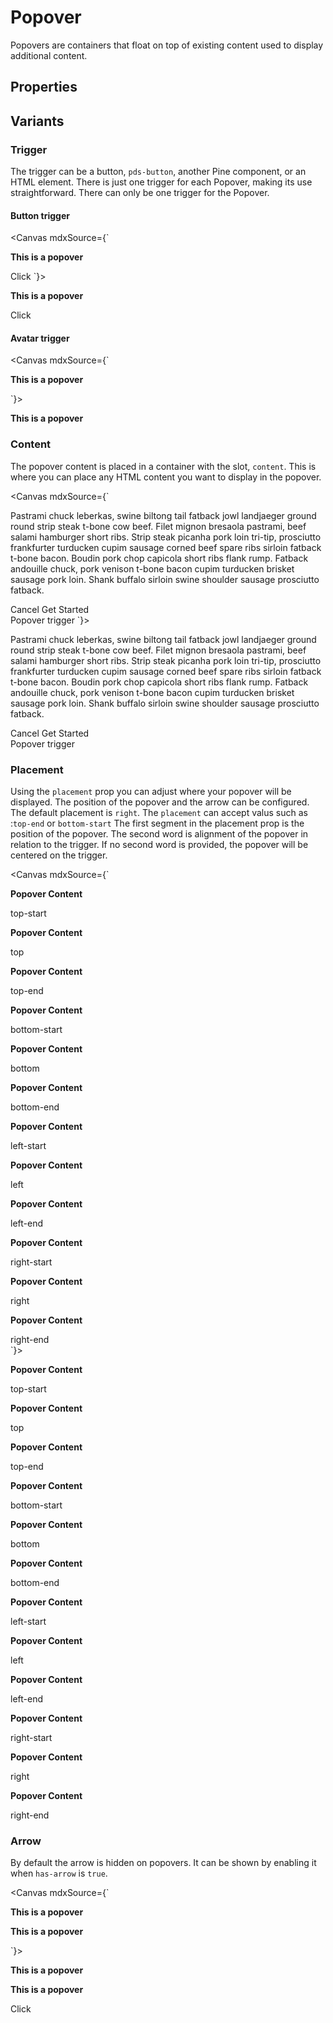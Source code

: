 

<Meta of={stories}
/>

# Popover

Popovers are containers that float on top of existing content used to display additional content.

## Properties

<ArgTypes of={stories} />

## Variants

### Trigger
The trigger can be a button, `pds-button`, another Pine component, or an HTML element. There is just one trigger for each Popover, making its use straightforward.
There can only be one trigger for the Popover.

#### Button trigger

<Canvas mdxSource={`
<pds-popover placement="bottom-right" html-content="true">
  <div slot="content">
    <p><strong>This is a popover</strong></p>
  </div>
  <pds-button variant="secondary">Click</pds-button>
</pds-popover>
`}>
  <div style={{ height: '100px' }}>
    <pds-popover placement="bottom-start" html-content="true">
      <div slot="content">
        <p><strong>This is a popover</strong></p>
      </div>
      <pds-button variant="secondary">Click</pds-button>
    </pds-popover>
  </div>
</Canvas>

#### Avatar trigger
<Canvas mdxSource={`
<pds-popover placement="bottom-start" html-content="true">
  <div slot="content">
    <p><strong>This is a popover</strong></p>
  </div>
  <pds-avatar dropdown="true"></pds-avatar>
</pds-popover>
`}>
  <div style={{ height: '125px' }}>
    <pds-popover has-arrow="true" placement="bottom-start" html-content="true">
      <div slot="content">
        <p><strong>This is a popover</strong></p>
      </div>
      <pds-avatar dropdown="true"></pds-avatar>
    </pds-popover>
  </div>
</Canvas>

### Content
The popover content is placed in a container with the slot, `content`. This is where you can place any HTML content you want to display in the popover.

<Canvas mdxSource={`
<pds-popover placement="bottom-start">
  <div slot="content">
    <p>Pastrami chuck leberkas, swine biltong tail fatback jowl landjaeger ground round strip steak t-bone cow beef. Filet mignon bresaola pastrami, beef salami hamburger short ribs. Strip steak picanha pork loin tri-tip, prosciutto frankfurter turducken cupim sausage corned beef spare ribs sirloin fatback t-bone bacon. Boudin pork chop capicola short ribs flank rump. Fatback andouille chuck, pork venison t-bone bacon cupim turducken brisket sausage pork loin. Shank buffalo sirloin swine shoulder sausage prosciutto fatback.</p>
    <div>
      <pds-button variant="secondary">Cancel</pds-button>
      <pds-button>Get Started</pds-button>
    </div>
  </div>
  <pds-button variant="secondary">Popover trigger</pds-button>
</pds-popover>
`}>
  <div style={{ height: '400px' }}>
    <pds-popover placement="bottom-start">
      <div slot="content">
        <p>Pastrami chuck leberkas, swine biltong tail fatback jowl landjaeger ground round strip steak t-bone cow beef. Filet mignon bresaola pastrami, beef salami hamburger short ribs. Strip steak picanha pork loin tri-tip, prosciutto frankfurter turducken cupim sausage corned beef spare ribs sirloin fatback t-bone bacon. Boudin pork chop capicola short ribs flank rump. Fatback andouille chuck, pork venison t-bone bacon cupim turducken brisket sausage pork loin. Shank buffalo sirloin swine shoulder sausage prosciutto fatback.</p>
        <div>
          <pds-button variant="secondary">Cancel</pds-button>
          <pds-button>Get Started</pds-button>
        </div>
      </div>
      <pds-button variant="secondary">Popover trigger</pds-button>
    </pds-popover>
  </div>
</Canvas>

### Placement
Using the `placement` prop you can adjust where your popover will be displayed. The position of the popover and the arrow can be configured. The default placement is `right`.
The `placement` can accept valus such as :`top-end` or `bottom-start` The first segment in the placement prop is the position of the popover. The second word is alignment of the popover in relation to the trigger. If no second word is provided, the popover will be centered on the trigger.

<Canvas mdxSource={`
<div style={{ display: 'flex', 'flex-wrap': 'wrap', gap: '16px' }}>
  <pds-popover has-arrow="true" placement="top-start">
    <div slot="content">
      <p><strong>Popover Content</strong></p>
    </div>
    <pds-button variant="secondary">top-start</pds-button>
  </pds-popover>
  <pds-popover has-arrow="true" placement="top">
    <div slot="content">
      <p><strong>Popover Content</strong></p>
    </div>
    <pds-button variant="secondary">top</pds-button>
  </pds-popover>
  <pds-popover has-arrow="true" placement="top-end">
    <div slot="content">
      <p><strong>Popover Content</strong></p>
    </div>
    <pds-button variant="secondary">top-end</pds-button>
  </pds-popover>
  <pds-popover has-arrow="true" placement="bottom-start">
    <div slot="content">
      <p><strong>Popover Content</strong></p>
    </div>
    <pds-button variant="secondary">bottom-start</pds-button>
  </pds-popover>
  <pds-popover has-arrow="true" placement="bottom">
    <div slot="content">
      <p><strong>Popover Content</strong></p>
    </div>
    <pds-button variant="secondary">bottom</pds-button>
  </pds-popover>
  <pds-popover has-arrow="true" placement="bottom-end">
    <div slot="content">
      <p><strong>Popover Content</strong></p>
    </div>
    <pds-button variant="secondary">bottom-end</pds-button>
  </pds-popover>
  <pds-popover has-arrow="true" placement="left-start">
    <div slot="content">
      <p><strong>Popover Content</strong></p>
    </div>
    <pds-button variant="secondary">left-start</pds-button>
  </pds-popover>
  <pds-popover has-arrow="true" placement="left">
    <div slot="content">
      <p><strong>Popover Content</strong></p>
    </div>
    <pds-button variant="secondary">left</pds-button>
  </pds-popover>
  <pds-popover has-arrow="true" placement="left-end">
    <div slot="content">
      <p><strong>Popover Content</strong></p>
    </div>
    <pds-button variant="secondary">left-end</pds-button>
  </pds-popover>
  <pds-popover has-arrow="true" placement="right-start">
    <div slot="content">
      <p><strong>Popover Content</strong></p>
    </div>
    <pds-button variant="secondary">right-start</pds-button>
  </pds-popover>
  <pds-popover has-arrow="true" placement="right">
    <div slot="content">
      <p><strong>Popover Content</strong></p>
    </div>
    <pds-button variant="secondary">right</pds-button>
  </pds-popover>
  <pds-popover has-arrow="true" placement="right-end">
    <div slot="content">
      <p><strong>Popover Content</strong></p>
    </div>
    <pds-button variant="secondary">right-end</pds-button>
  </pds-popover>
</div>
`}>
  <div style={{ display: 'flex', 'flex-wrap': 'wrap', gap: '16px' }}>
    <pds-popover has-arrow="true" placement="top-start">
      <div slot="content">
        <p><strong>Popover Content</strong></p>
      </div>
      <pds-button variant="secondary">top-start</pds-button>
    </pds-popover>
    <pds-popover has-arrow="true" placement="top">
      <div slot="content">
        <p><strong>Popover Content</strong></p>
      </div>
      <pds-button variant="secondary">top</pds-button>
    </pds-popover>
    <pds-popover has-arrow="true" placement="top-end">
      <div slot="content">
        <p><strong>Popover Content</strong></p>
      </div>
      <pds-button variant="secondary">top-end</pds-button>
    </pds-popover>
    <pds-popover has-arrow="true" placement="bottom-start">
      <div slot="content">
        <p><strong>Popover Content</strong></p>
      </div>
      <pds-button variant="secondary">bottom-start</pds-button>
    </pds-popover>
    <pds-popover has-arrow="true" placement="bottom">
      <div slot="content">
        <p><strong>Popover Content</strong></p>
      </div>
      <pds-button variant="secondary">bottom</pds-button>
    </pds-popover>
    <pds-popover has-arrow="true" placement="bottom-end">
      <div slot="content">
        <p><strong>Popover Content</strong></p>
      </div>
      <pds-button variant="secondary">bottom-end</pds-button>
    </pds-popover>
    <pds-popover has-arrow="true" placement="left-start">
      <div slot="content">
        <p><strong>Popover Content</strong></p>
      </div>
      <pds-button variant="secondary">left-start</pds-button>
    </pds-popover>
    <pds-popover has-arrow="true" placement="left">
      <div slot="content">
        <p><strong>Popover Content</strong></p>
      </div>
      <pds-button variant="secondary">left</pds-button>
    </pds-popover>
    <pds-popover has-arrow="true" placement="left-end">
      <div slot="content">
        <p><strong>Popover Content</strong></p>
      </div>
      <pds-button variant="secondary">left-end</pds-button>
    </pds-popover>
    <pds-popover has-arrow="true" placement="right-start">
      <div slot="content">
        <p><strong>Popover Content</strong></p>
      </div>
      <pds-button variant="secondary">right-start</pds-button>
    </pds-popover>
    <pds-popover has-arrow="true" placement="right">
      <div slot="content">
        <p><strong>Popover Content</strong></p>
      </div>
      <pds-button variant="secondary">right</pds-button>
    </pds-popover>
    <pds-popover has-arrow="true" placement="right-end">
      <div slot="content">
        <p><strong>Popover Content</strong></p>
      </div>
      <pds-button variant="secondary">right-end</pds-button>
    </pds-popover>
  </div>
</Canvas>



### Arrow
By default the arrow is hidden on popovers. It can be shown by enabling it when `has-arrow` is `true`.

<Canvas mdxSource={`
<pds-popover has-arrow="true" placement="bottom-start">
  <div slot="content">
    <p><strong>This is a popover</strong></p>
    <p><strong>This is a popover</strong></p>
  </div>
  <pds-avatar dropdown="true"></pds-avatar>
</pds-popover>
`}>
  <div style={{ height: '150px' }}>
    <pds-popover has-arrow="true" placement="bottom-start">
      <div slot="content">
        <p><strong>This is a popover</strong></p>
        <p><strong>This is a popover</strong></p>
      </div>
      <pds-button variant="secondary">Click</pds-button>
    </pds-popover>
  </div>
</Canvas>
